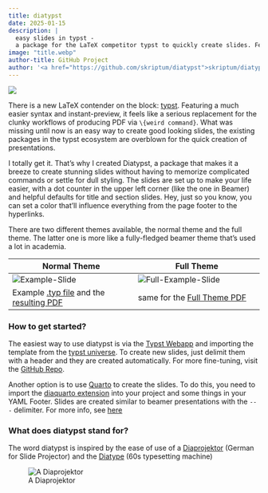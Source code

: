 ```yaml
---
title: diatypst
date: 2025-01-15
description: |
  easy slides in typst - 
  a package for the LaTeX competitor typst to quickly create slides. Featuring a simple syntax, sensible styling and adjustable aestethics
image: "title.webp"
author-title: GitHub Project
author: '<a href="https://github.com/skriptum/diatypst">skriptum/diatypst</a>'
---
```


![](./title.webp)

There is a new LaTeX contender on the block: [typst](typst.app). Featuring a much easier syntax and instant-preview, it feels like a serious replacement for the clunky workflows of producing PDF via `\{weird command}`. What was missing until now is an easy way to create good looking slides, the existing packages in the typst ecosystem are overblown for the quick creation of presentations.

I totally get it. That's why I created Diatypst, a package that makes it a breeze to create stunning slides without having to memorize complicated commands or settle for dull styling. The slides are set up to make your life easier, with a dot counter in the upper left corner (like the one in Beamer) and helpful defaults for title and section slides. Hey, just so you know, you can set a color that'll influence everything from the page footer to the hyperlinks. 

There are two different themes available, the normal theme and the full theme. The latter one is more like a fully-fledged beamer theme that's used a lot in academia.

| Normal Theme                                                 | Full Theme                                                   |
| ------------------------------------------------------------ | ------------------------------------------------------------ |
| ![Example-Slide](./Example-Slide.png)                        | ![Full-Example-Slide](./Full-Example-Slide.png)              |
| Example [.typ file](https://github.com/skriptum/diatypst/blob/main/example/example.typ) and the [resulting PDF](https://raw.githubusercontent.com/skriptum/diatypst/refs/heads/main/example/example.pdf) | same for the [Full Theme PDF](https://raw.githubusercontent.com/skriptum/diatypst/refs/heads/main/example/example_full.pdf) |

### How to get started?

The easiest way to use diatypst is via the [Typst Webapp](https://typst.app) and importing the template from the [typst universe](https://typst.app/universe/package/diatypst/). To create new slides, just delimit them with a header and they are created automatically. For more fine-tuning, visit the [GitHub Repo](https://github.com/skriptum/diatypst).

Another option is to use [Quarto](quarto.org) to create the slides. To do this, you need to import the [diaquarto extension](https://quarto.org/docs/extensions/listing-formats.html) into your project and some things in your YAML Footer. Slides are created similar to beamer presentations with the `---` delimiter. For more info, see [here](https://raw.githubusercontent.com/skriptum/diatypst/refs/heads/main/example/example_full.pdf)

### What does diatypst stand for?

The word diatypst is inspired by the ease of use of a [Diaprojektor](https://de.wikipedia.org/wiki/Diaprojektor) (German for Slide Projector) and the [Diatype](https://en.wikipedia.org/wiki/Diatype_(machine)) (60s typesetting machine)

![A Diaprojektor](./diaprojektor.png)

